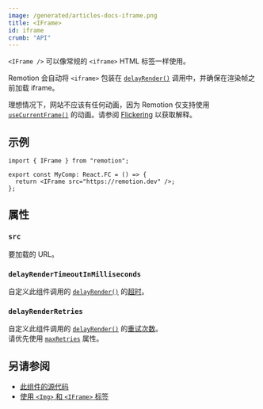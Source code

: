 ```yaml
---
image: /generated/articles-docs-iframe.png
title: <IFrame>
id: iframe
crumb: "API"
---
```


`<IFrame />` 可以像常规的 `<iframe>` HTML 标签一样使用。

Remotion 会自动将 `<iframe>` 包装在 [`delayRender()`](/docs/delay-render) 调用中，并确保在渲染帧之前加载 iframe。

理想情况下，网站不应该有任何动画，因为 Remotion 仅支持使用 [`useCurrentFrame()`](/docs/use-current-frame) 的动画。请参阅 [Flickering](/docs/flickering) 以获取解释。

## 示例

```tsx twoslash
import { IFrame } from "remotion";

export const MyComp: React.FC = () => {
  return <IFrame src="https://remotion.dev" />;
};
```

## 属性

### `src`

要加载的 URL。

### `delayRenderTimeoutInMilliseconds`<AvailableFrom v="4.0.140" />

自定义此组件调用的 [`delayRender()`](/docs/delay-render) 的[超时](/docs/delay-render#modifying-the-timeout)。

### `delayRenderRetries`<AvailableFrom v="4.0.140" />

自定义此组件调用的 [`delayRender()`](/docs/delay-render) 的[重试次数](/docs/delay-render#retrying)。  
请优先使用 [`maxRetries`](/docs/img#maxretries) 属性。

## 另请参阅

- [此组件的源代码](https://github.com/remotion-dev/remotion/blob/main/packages/core/src/IFrame.tsx)
- [使用 `<Img>` 和 `<IFrame>` 标签](/docs/use-img-and-iframe)

